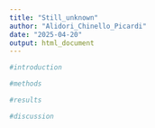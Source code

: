 ```yaml
---
title: "Still_unknown"
author: "Alidori_Chinello_Picardi"
date: "2025-04-20"
output: html_document
---
```


```r
#introduction 


```


```r
#methods


```


```r
#results


```


```r
#discussion 


```

